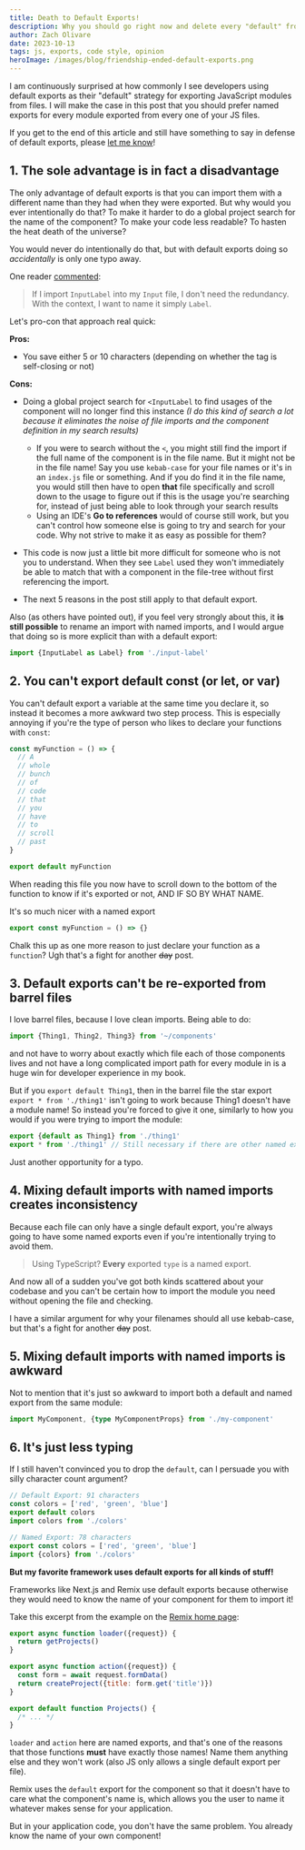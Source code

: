 ```yaml
---
title: Death to Default Exports!
description: Why you should go right now and delete every "default" from your codebase
author: Zach Olivare
date: 2023-10-13
tags: js, exports, code style, opinion
heroImage: /images/blog/friendship-ended-default-exports.png
---
```



I am continuously surprised at how commonly I see developers using default exports as their "default" strategy for exporting JavaScript modules from files. I will make the case in this post that you should prefer named exports for every module exported from every one of your JS files.

If you get to the end of this article and still have something to say in defense of default exports, please [let me know](http://www.twitter.com/0livare)!

## 1. The sole advantage is in fact a disadvantage

The only advantage of default exports is that you can import them with a different name than they had when they were exported. But why would you ever intentionally do that? To make it harder to do a global project search for the name of the component? To make your code less readable? To hasten the heat death of the universe?

You would never do intentionally do that, but with default exports doing so _accidentally_ is only one typo away.

<Aside>

One reader <a href="https://www.reddit.com/r/reactjs/comments/178pmyb/why_do_so_many_developers_declare_and_export/k51j0ib">commented</a>:

<BlockQuote cite="https://www.reddit.com/r/reactjs/comments/178pmyb/why_do_so_many_developers_declare_and_export/k51j0ib">

If I import `InputLabel` into my `Input` file, I don't need the redundancy. With the context, I want to name it simply `Label`.

</BlockQuote>

Let's pro-con that approach real quick:

<ShowMore client:visible>

**Pros:**

- You save either 5 or 10 characters (depending on whether the tag is self-closing or not)

**Cons:**

- Doing a global project search for `<InputLabel` to find usages of the component will no longer find this instance _(I do this kind of search a lot because it eliminates the noise of file imports and the component definition in my search results)_

  - If you were to search without the `<`, you might still find the import if the full name of the component is in the file name. But it might not be in the file name! Say you use `kebab-case` for your file names or it's in an `index.js` file or something. And if you do find it in the file name, you would still then have to open **that** file specifically and scroll down to the usage to figure out if this is the usage you're searching for, instead of just being able to look through your search results
  - Using an IDE's **Go to references** would of course still work, but you can't control how someone else is going to try and search for your code. Why not strive to make it as easy as possible for them?

- This code is now just a little bit more difficult for someone who is not you to understand. When they see `Label` used they won't immediately be able to match that with a component in the file-tree without first referencing the import.

- The next 5 reasons in the post still apply to that default export.

Also (as others have pointed out), if you feel very strongly about this, it **is still possible** to rename an import with named imports, and I would argue that doing so is more explicit than with a default export:

```js
import {InputLabel as Label} from './input-label'
```

</ShowMore>

</Aside>

## 2. You can't export default const (or let, or var)

You can't default export a variable at the same time you declare it, so instead it becomes a more awkward two step process. This is especially annoying if you're the type of person who likes to declare your functions with `const`:

```js
const myFunction = () => {
  // A
  // whole
  // bunch
  // of
  // code
  // that
  // you
  // have
  // to
  // scroll
  // past
}

export default myFunction
```

When reading this file you now have to scroll down to the bottom of the function to know if it's exported or not, AND IF SO BY WHAT NAME.

It's so much nicer with a named export

```js
export const myFunction = () => {}
```

<Aside variant="gray" className="mt-10">

Chalk this up as one more reason to just declare your function as a `function`? Ugh that's a fight for another <strike>day</strike> post.

</Aside>

## 3. Default exports can't be re-exported from barrel files

I love barrel files, because I love clean imports. Being able to do:

```js
import {Thing1, Thing2, Thing3} from '~/components'
```

and not have to worry about exactly which file each of those components lives and not have a long complicated import path for every module in is a huge win for developer experience in my book.

But if you `export default Thing1`, then in the barrel file the star export `export * from './thing1'` isn't going to work because Thing1 doesn't have a module name! So instead you're forced to give it one, similarly to how you would if you were trying to import the module:

```js
export {default as Thing1} from './thing1'
export * from './thing1' // Still necessary if there are other named exports
```

Just another opportunity for a typo.

## 4. Mixing default imports with named imports creates inconsistency

Because each file can only have a single default export, you're always going to have some named exports even if you're intentionally trying to avoid them.

> Using TypeScript? **Every** exported `type` is a named export.

And now all of a sudden you've got both kinds scattered about your codebase and you can't be certain how to import the module you need without opening the file and checking.

<Aside variant="gray" className="my-10">
  I have a similar argument for why your filenames should all use kebab-case, but that's a fight for
  another <strike>day</strike> post.
</Aside>

## 5. Mixing default imports with named imports is awkward

Not to mention that it's just so awkward to import both a default and named export from the same module:

```ts
import MyComponent, {type MyComponentProps} from './my-component'
```

## 6. It's just less typing

If I still haven't convinced you to drop the `default`, can I persuade you with silly character count argument?

```js
// Default Export: 91 characters
const colors = ['red', 'green', 'blue']
export default colors
import colors from './colors'
```

```js
// Named Export: 78 characters
export const colors = ['red', 'green', 'blue']
import {colors} from './colors'
```

<Aside variant="warn" className="mt-48">

**But my favorite framework uses default exports for all kinds of stuff!**

Frameworks like Next.js and Remix use default exports because otherwise they would need to know the name of your component for them to import it!

Take this excerpt from the example on the [Remix home page](https://remix.run):

```js
export async function loader({request}) {
  return getProjects()
}

export async function action({request}) {
  const form = await request.formData()
  return createProject({title: form.get('title')})
}

export default function Projects() {
  /* ... */
}
```

`loader` and `action` here are named exports, and that's one of the reasons that those functions **must** have exactly those names! Name them anything else and they won't work (also JS only allows a single default export per file).

Remix uses the `default` export for the component so that it doesn't have to care what the component's name is, which allows you the user to name it whatever makes sense for your application.

But in your application code, you don't have the same problem. You already know the name of your own component!

</Aside>
